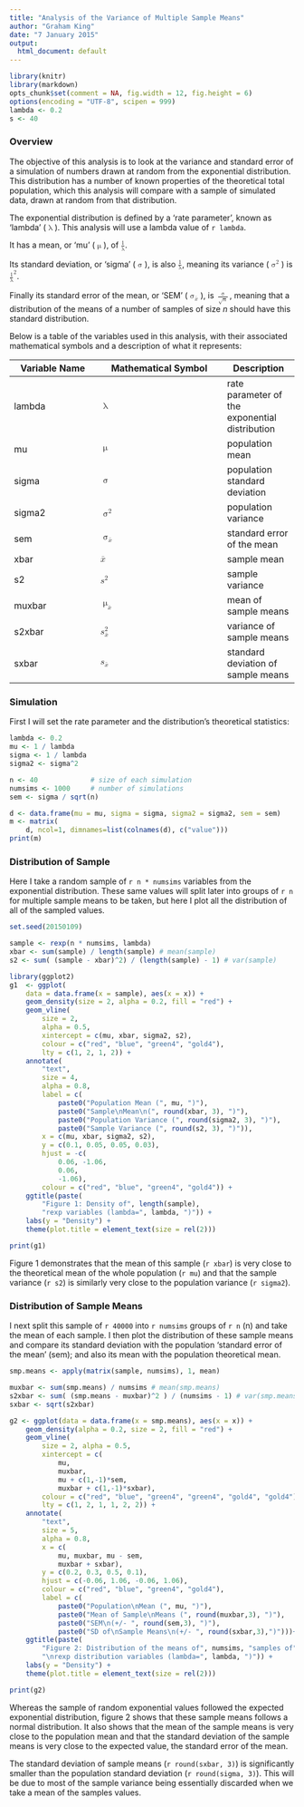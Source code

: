 ```yaml
---
title: "Analysis of the Variance of Multiple Sample Means"
author: "Graham King"
date: "7 January 2015"
output:
  html_document: default
---
```

```r
library(knitr)
library(markdown)
opts_chunk$set(comment = NA, fig.width = 12, fig.height = 6)
options(encoding = "UTF-8", scipen = 999)
lambda <- 0.2
s <- 40
```

### Overview
The objective of this analysis is to look at the variance and standard error of a simulation of numbers drawn at random from the exponential distribution. This distribution has a number of known properties of the theoretical total population, which this analysis will compare with a sample of simulated data, drawn at random from that distribution.

The exponential distribution is defined by a 'rate parameter', known as 'lambda' (<math display="inline"><mo>&lambda;</mo></math>). This analysis will use a lambda value of `r lambda`.

It has a mean, or 'mu' (<math display="inline"><mo>&mu;</mo></math>), of <math display="inline"><mfrac bevelled="true"><mrow><mn>1</mn></mrow><mrow><mo>&lambda;</mo></mrow></mfrac></math>.

Its standard deviation, or 'sigma' (<math display="inline"><mo>&sigma;</mo></math>), is also <math display="inline"><mrow><mfrac bevelled="true"><mrow><mn>1</mn></mrow><mrow><mo>&lambda;</mo></mrow></mfrac></math>, meaning its variance (<math display="inline"><msup><mo>&sigma;</mo><mn>2</mn></msup></math>) is <math display="inline"><msup><mfenced><mfrac bevelled="true"><mrow><mn>1</mn></mrow><mrow><mo>&lambda;</mo></mrow></mfrac></mfenced><mn>2</mn></msup></math>.

Finally its standard error of the mean, or 'SEM' (<math display="inline"><msub><mo>&sigma;</mo><mover><mi>x</mi><mo>&OverBar;</mo></mover></msub></math>), is <math display="inline"><mfrac bevelled="true"><mrow><mo>&sigma;</mo></mrow><mrow><msqrt><mi>n</mi></msqrt></mrow></mfrac></math>, meaning that a distribution of the means of a number of samples of size *n* should have this standard distribution.

Below is a table of the variables used in this analysis, with their associated mathematical symbols and a description of what it represents:

Variable Name | Mathematical Symbol | Description
------------- | ------------------- | -----------
lambda | <math display="inline"><mo>&lambda;</mo></math> | rate parameter of the exponential distribution
mu | <math display="inline"><mo>&mu;</mo></math> | population mean
sigma | <math display="inline"><mo>&sigma;</mo></math> | population standard deviation
sigma2 | <math display="inline"><msup><mo>&sigma;</mo><mn>2</mn></msup></math> | population variance
sem | <math display="inline"><msub><mo>&sigma;</mo><mover><mi>x</mi><mo>&OverBar;</mo></mover></msub></math> | standard error of the mean
xbar | <math display="inline"><mover><mi>x</mi><mo>&OverBar;</mo></mover></math> | sample mean
s2 | <math display="inline"><msup><mi>s</mi><mn>2</mn></msup></math> | sample variance
muxbar | <math display="inline"><msub><mo>&mu;</mo><mover><mi>x</mi><mo>&OverBar;</mo></mover></msub></math> | mean of sample means
s2xbar | <math display="inline"><msubsup><mi>s</mi><mover><mi>x</mi><mo>&OverBar;</mo></mover><mn>2</mn></msubsup></math> | variance of sample means 
sxbar | <math display="inline"><msub><mi>s</mi><mover><mi>x</mi><mo>&OverBar;</mo></mover></msub></math> | standard deviation of sample means 


### Simulation
First I will set the rate parameter and the distribution's theoretical statistics:
```r
lambda <- 0.2
mu <- 1 / lambda
sigma <- 1 / lambda
sigma2 <- sigma^2

n <- 40             # size of each simulation
numsims <- 1000     # number of simulations
sem <- sigma / sqrt(n)
```
```r
d <- data.frame(mu = mu, sigma = sigma, sigma2 = sigma2, sem = sem)
m <- matrix(
    d, ncol=1, dimnames=list(colnames(d), c("value")))
print(m)

```

### Distribution of Sample
Here I take a random sample of `r n * numsims` variables from the exponential distribution. These same values will split later into groups of `r n` for multiple sample means to be taken, but here I plot all the distribution of all of the sampled values.
```r
set.seed(20150109)

sample <- rexp(n * numsims, lambda)
xbar <- sum(sample) / length(sample) # mean(sample)
s2 <- sum( (sample - xbar)^2) / (length(sample) - 1) # var(sample)

library(ggplot2)
g1  <- ggplot(
    data = data.frame(x = sample), aes(x = x)) +
    geom_density(size = 2, alpha = 0.2, fill = "red") +
    geom_vline(
        size = 2,
        alpha = 0.5,
        xintercept = c(mu, xbar, sigma2, s2),
        colour = c("red", "blue", "green4", "gold4"),
        lty = c(1, 2, 1, 2)) +
    annotate(
        "text",
        size = 4,
        alpha = 0.8,
        label = c(
            paste0("Population Mean (", mu, ")"),
            paste0("Sample\nMean\n(", round(xbar, 3), ")"),
            paste0("Population Variance (", round(sigma2, 3), ")"),
            paste0("Sample Variance (", round(s2, 3), ")")),
        x = c(mu, xbar, sigma2, s2),
        y = c(0.1, 0.05, 0.05, 0.03),
        hjust = -c(
            0.06, -1.06,
            0.06,
            -1.06),
        colour = c("red", "blue", "green4", "gold4")) +
    ggtitle(paste(
        "Figure 1: Density of", length(sample),
        "rexp variables (lambda=", lambda, ")")) +
    labs(y = "Density") +
    theme(plot.title = element_text(size = rel(2)))

print(g1)

```
Figure 1 demonstrates that the mean of this sample (`r xbar`) is very close to the theoretical mean of the whole population (`r mu`) and that the sample variance (`r s2`) is similarly very close to the population variance (`r sigma2`).

### Distribution of Sample Means
I next split this sample of `r 40000` into `r numsims` groups of `r n` (n) and take the mean of each sample. I then plot the distribution of these sample means and compare its standard deviation with the population 'standard error of the mean' (sem); and also its mean with the population theoretical mean.
```r
smp.means <- apply(matrix(sample, numsims), 1, mean)

muxbar <- sum(smp.means) / numsims # mean(smp.means)
s2xbar <- sum( (smp.means - muxbar)^2 ) / (numsims - 1) # var(smp.means)
sxbar <- sqrt(s2xbar)

g2 <- ggplot(data = data.frame(x = smp.means), aes(x = x)) +
    geom_density(alpha = 0.2, size = 2, fill = "red") +
    geom_vline(
        size = 2, alpha = 0.5,
        xintercept = c(
            mu,
            muxbar,
            mu + c(1,-1)*sem,
            muxbar + c(1,-1)*sxbar),
        colour = c("red", "blue", "green4", "green4", "gold4", "gold4"),
        lty = c(1, 2, 1, 1, 2, 2)) +
    annotate(
        "text",
        size = 5,
        alpha = 0.8,
        x = c(
            mu, muxbar, mu - sem,
            muxbar + sxbar),
        y = c(0.2, 0.3, 0.5, 0.1),
        hjust = c(-0.06, 1.06, -0.06, 1.06),
        colour = c("red", "blue", "green4", "gold4"),
        label = c(
            paste0("Population\nMean (", mu, ")"),
            paste0("Mean of Sample\nMeans (", round(muxbar,3), ")"),
            paste0("SEM\n(+/- ", round(sem,3), ")"),
            paste0("SD of\nSample Means\n(+/- ", round(sxbar,3),")")))+
    ggtitle(paste(
        "Figure 2: Distribution of the means of", numsims, "samples of", n,
        "\nrexp distribution variables (lambda=", lambda, ")")) +
    labs(y = "Density") +
    theme(plot.title = element_text(size = rel(2)))

print(g2)

```
Whereas the sample of random exponential values followed the expected exponential distribution, figure 2 shows that these sample means follows a normal distribution. It also shows that the mean of the sample means is very close to the population mean and that the standard deviation of the sample means is very close to the expected value, the standard error of the mean.

The standard deviation of sample means (`r round(sxbar, 3)`) is significantly smaller than the population standard deviation (`r round(sigma, 3)`). This will be due to most of the sample variance being essentially discarded when we take a mean of the samples values.